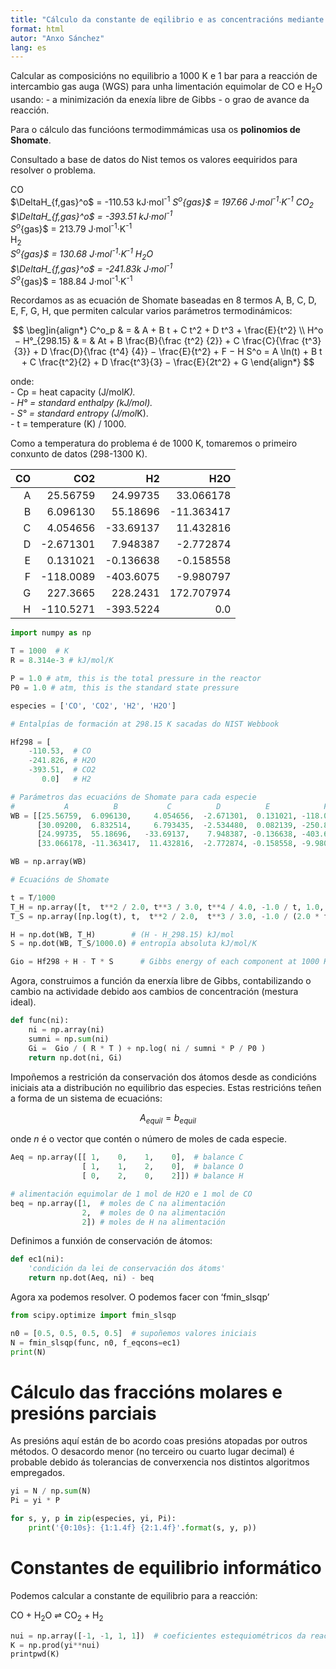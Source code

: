 ```yaml
---
title: "Cálculo da constante de eqilibrio e as concentracións mediante a minimizaci´lln da enerxía libre de Gibbs"
format: html
autor: "Anxo Sánchez"
lang: es
---
```


Calcular as composicións no equilibrio a 1000 K e 1 bar para a reacción de intercambio gas auga (WGS) para unha limentación equimolar de CO e H<sub>2</sub>O usando:
- a minimización da enexía libre de Gibbs
- o grao de avance da reacción.

Para o cálculo das funcióons termodimmámicas usa os **polinomios de Shomate**.

Consultado a base de datos do Nist temos os valores eequiridos para resolver o problema. 

CO  
$\DeltaH_{f,gas}^o$	= -110.53 kJ·mol<sup>-1</sup>
$S^o$_{gas}$ = 197.66 J·mol<sup>-1</sup>·K<sup>-1</sup>
CO<sub>2</sub>    
$\DeltaH_{f,gas}^o$	= -393.51 kJ·mol<sup>-1</sup>  
$S^o$_{gas}$ = 213.79 J·mol<sup>-1</sup>·K<sup>-1</sup>  	
H<sub>2</sub>  
$S^o$_{gas}$ = 130.68 J·mol<sup>-1</sup>·K<sup>-1</sup>	
H<sub>2</sub>O  
$\DeltaH_{f,gas}^o$ = -241.83k J·mol<sup>-1</sup>  
$S^o$_{gas}$ = 188.84 J·mol<sup>-1</sup>·K<sup>-1</sup>
  
Recordamos as as ecuación de Shomate baseadas en 8 termos A, B, C, D, E, F, G, H, que permiten calcular varios parámetros termodinámicos:
  
$$
\beg]in{align*}
C^o_p & = & A + B t + C t^2 + D t^3 + \frac{E}{t^2} \\
H^o − H°_{298.15} & = & At + B \frac{B}{\frac {t^2} {2}} + C \frac{C}{\frac {t^3} {3}} + D \frac{D}{\frac {t^4} {4}} − \frac{E}{t^2} + F − H
S^o = A \ln(t) + B t + C \frac{t^2}{2} + D \frac{t^3}{3} − \frac{E}{2t^2} + G
\end{align*}
$$
  
onde:  
- Cp = heat capacity (J/mol*K).  
- H° = standard enthalpy (kJ/mol).  
- S° = standard entropy (J/mol*K).  
- t = temperature (K) / 1000.

Como a temperatura do problema é de 1000 K, tomaremos o primeiro conxunto de datos (298-1300 K).


| CO | CO2 | H2 | H2O |
| ---------: | ---------: | ---------: | ---------: | 
| A	| 25.56759 | 24.99735 | 33.066178 |  30.09200 |  
| B	| 6.096130 | 55.18696 | -11.363417 | 6.832514 |  
| C	| 4.054656 | -33.69137 | 11.432816 | 6.793435 |    
| D	| -2.671301 | 7.948387 | -2.772874 | -2.534480 |   
| E	| 0.131021 | -0.136638 | -0.158558 | 0.082139 |   
| F	| -118.0089 | -403.6075 | -9.980797 | -250.8810 |  
| G	| 227.3665 | 228.2431 | 172.707974 | 223.3967 |  
| H	| -110.5271 | -393.5224 | 0.0 | -241.8264 |   

```python
import numpy as np

T = 1000  # K
R = 8.314e-3 # kJ/mol/K

P = 1.0 # atm, this is the total pressure in the reactor
P0 = 1.0 # atm, this is the standard state pressure

especies = ['CO', 'CO2', 'H2', 'H2O']

# Entalpías de formación at 298.15 K sacadas do NIST Webbook

Hf298 = [
    -110.53,  # CO
    -241.826, # H2O
    -393.51,  # CO2
       0.0]   # H2

# Parámetros das ecuacións de Shomate para cada especie
#           A          B           C          D          E            F          G       H
WB = [[25.56759,  6.096130,     4.054656,  -2.671301,  0.131021, -118.0089, 227.3665,   -110.5271],  # CO
      [30.09200,  6.832514,     6.793435,  -2.534480,  0.082139, -250.8810, 223.3967,   -241.8264],  # H2O
      [24.99735,  55.18696,   -33.69137,    7.948387, -0.136638, -403.6075, 228.2431,   -393.5224],  # CO2
      [33.066178, -11.363417,  11.432816,  -2.772874, -0.158558, -9.980797, 172.707974,    0.0]]     # H2

WB = np.array(WB)

# Ecuacións de Shomate

t = T/1000
T_H = np.array([t,  t**2 / 2.0, t**3 / 3.0, t**4 / 4.0, -1.0 / t, 1.0, 0.0, -1.0])
T_S = np.array([np.log(t), t,  t**2 / 2.0,  t**3 / 3.0, -1.0 / (2.0 * t**2), 0.0, 1.0, 0.0])

H = np.dot(WB, T_H)        # (H - H_298.15) kJ/mol
S = np.dot(WB, T_S/1000.0) # entropía absoluta kJ/mol/K

Gio = Hf298 + H - T * S      # Gibbs energy of each component at 1000 K
```

Agora, construimos a función da enerxía libre de Gibbs, contabilizando o cambio na actividade debido aos cambios de concentración (mestura ideal).

```python
def func(ni):
    ni = np.array(ni)
    sumni = np.sum(ni)
    Gi =  Gio / ( R * T ) + np.log( ni / sumni * P / P0 )
    return np.dot(ni, Gi)
```

Impoñemos a restrición da conservación dos átomos desde as condicións iniciais ata a distribución no equilibrio das especies. Estas restricións teñen a forma de un sistema de ecuacións:
  
$$
A_{equil} = b_{equil}
$$
  
onde $n$ é o vector que contén o número de moles de cada especie.

```python
Aeq = np.array([[ 1,    0,    1,    0],  # balance C 
                [ 1,    1,    2,    0],  # balance O 
                [ 0,    2,    0,    2]]) # balance H 

# alimentación equimolar de 1 mol de H2O e 1 mol de CO
beq = np.array([1,  # moles de C na alimentación
                2,  # moles de O na alimentación
                2]) # moles de H na alimentación
```

Definimos a funxión de conservación de átomos:

```python
def ec1(ni):
    'condición da lei de conservación dos átoms'
    return np.dot(Aeq, ni) - beq
```

Agora xa podemos resolver. O podemos facer con 'fmin_slsqp' 

```python
from scipy.optimize import fmin_slsqp 

n0 = [0.5, 0.5, 0.5, 0.5]  # supoñemos valores iniciais
N = fmin_slsqp(func, n0, f_eqcons=ec1)
print(N)
```

# Cálculo das fraccións molares e presións parciais

As presións aquí están de bo acordo coas presións atopadas por outros métodos. O desacordo menor (no terceiro ou cuarto lugar decimal) é probable debido ás tolerancias de converxencia nos distintos algoritmos empregados.

```python
yi = N / np.sum(N)
Pi = yi * P

for s, y, p in zip(especies, yi, Pi):
    print('{0:10s}: {1:1.4f} {2:1.4f}'.format(s, y, p))
```

# Constantes de equilibrio informático

Podemos calcular a constante de equilibrio para a reacción:

CO + H<sub>2</sub>O ⇌ CO<sub>2</sub> + H<sub>2</sub>

```python
nui = np.array([-1, -1, 1, 1])  # coeficientes estequiométricos da reacción
K = np.prod(yi**nui)
printpwd(K)
```